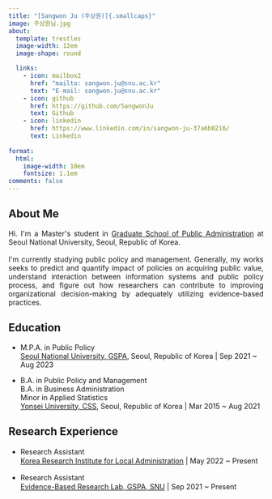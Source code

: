 ```yaml
---
title: "[Sangwon Ju (주상원)]{.smallcaps}"
image: 주상원님.jpg
about:
  template: trestles
  image-width: 12em
  image-shape: round

  links:
    - icon: mailbox2
      href: "mailto: sangwon.ju@snu.ac.kr"
      text: "E-mail: sangwon.ju@snu.ac.kr"
    - icon: github
      href: https://github.com/SangwonJu
      text: Github
    - icon: linkedin
      href: https://www.linkedin.com/in/sangwon-ju-37a6b0216/
      text: Linkedin
    
format:
  html:
    image-width: 10em
    fontsize: 1.1em
comments: false
---
```


::: column-page-left
## About Me

```{=html}
<p align="justify">
Hi. I'm a  Master's student in <A href = "http://gspa.snu.ac.kr/en" target = "blank" > Graduate School of Public Administration</A> at Seoul National University, Seoul, Republic of Korea. <br>
<br>
I'm currently studying public policy and management. Generally, my works seeks to predict and quantify impact of policies on acquiring public value, understand interaction between information systems and public policy process, and figure out how researchers can contribute to improving organizational decision-making by adequately utilizing evidence-based practices.   
</p>
```
## Education

-   M.P.A. in Public Policy***\
    ***[Seoul National University, GSPA](http://gspa.snu.ac.kr/en), Seoul, Republic of Korea \| Sep 2021 \~ Aug 2023\

-   B.A. in Public Policy and Management\
    B.A. in Business Administration\
    Minor in Applied Statistics\
    [Yonsei University, CSS](https://yupa.yonsei.ac.kr/yupa_en/index.do), Seoul, Republic of Korea \| Mar 2015 \~ Aug 2021\

## Research Experience

-   Research Assistant 　\
    [Korea Research Institute for Local Administration](https://www.krila.re.kr/eng) \| May 2022 \~ Present\

-   Research Assistant　\
    [Evidence-Based Research Lab, GSPA, SNU](https://sites.google.com/snu.ac.kr/bjkim20/lab) \| Sep 2021 \~ Present\
:::

